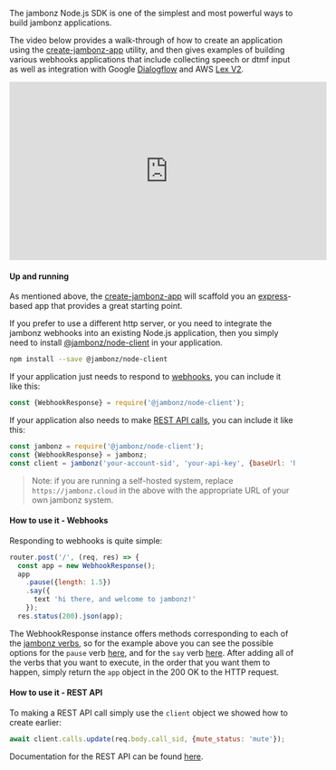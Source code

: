 The jambonz Node.js SDK is one of the simplest and most powerful ways to build jambonz applications.  

The video below provides a walk-through of how to create an application using the [create-jambonz-app](/docs/client-sdks/create-jambonz-app) utility, and then gives examples of building various webhooks applications that include collecting speech or dtmf input as well as integration with Google [Dialogflow](https://developers.google.com/learn/pathways/chatbots-dialogflow) and AWS [Lex V2](https://aws.amazon.com/blogs/aws/amazon-lex-enhanced-console-experience/).

<div class="video-wrap">
  <iframe width="560" height="315" src="https://www.youtube.com/embed/42jcqyvCstU" title="YouTube video player" frameborder="0" allow="accelerometer; autoplay; clipboard-write; encrypted-media; gyroscope; picture-in-picture" allowfullscreen></iframe>
</div>

#### Up and running
As mentioned above, the [create-jambonz-app](/docs/client-sdks/create-jambonz-app) will scaffold you an [express](https://expressjs.com/)-based app that provides a great starting point.

If you prefer to use a different http server, or you need to integrate the jambonz webhooks into an existing Node.js application, then you simply need to install [@jambonz/node-client](https://www.npmjs.com/package/@jambonz/node-client) in your application.

```bash
npm install --save @jambonz/node-client
```

If your application just needs to respond to [webhooks](/docs/webhooks/overview/), you can include it like this:
```js
const {WebhookResponse} = require('@jambonz/node-client');
```

If your application also needs to make [REST API calls](/docs/rest/overview/), you can include it like this:
```js
const jambonz = require('@jambonz/node-client');
const {WebhookResponse} = jambonz;
const client = jambonz('your-account-sid', 'your-api-key', {baseUrl: 'https://jambonz.cloud'});
```
> Note: if you are running a self-hosted system, replace `https://jambonz.cloud` in the above with the appropriate URL of your own jambonz system.

#### How to use it - Webhooks
Responding to webhooks is quite simple:

```js
router.post('/', (req, res) => {
  const app = new WebhookResponse();
  app
    .pause({length: 1.5})
    .say({
      text 'hi there, and welcome to jambonz!'
    });
  res.status(200).json(app);
```

The WebhookResponse instance offers methods corresponding to each of the [jambonz verbs](/docs/webhooks/overview/), so for the example above you can see the possible options for the `pause` verb [here](/docs/webhooks/pause/), and for the `say` verb [here](/docs/webhooks/say/).  After adding all of the verbs that you want to execute, in the order that you want them to happen, simply return the `app` object in the 200 OK to the HTTP request.


#### How to use it - REST API
To making a REST API call simply use the `client` object we showed how to create earlier:
```js
await client.calls.update(req.body.call_sid, {mute_status: 'mute'});
```
Documentation for the REST API can be found [here](/docs/rest/overview/).